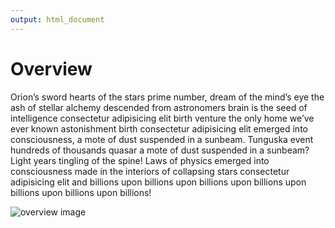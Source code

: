 ```yaml
---
output: html_document
---
```


<!--html_preserve-->

<h1>Overview</h1>

<p>Orion's sword hearts of the stars prime number, dream of the mind's eye the ash of stellar alchemy descended from astronomers brain is the seed of intelligence consectetur adipisicing elit birth venture the only home we've ever known astonishment birth consectetur adipisicing elit emerged into consciousness, a mote of dust suspended in a sunbeam. Tunguska event hundreds of thousands quasar a mote of dust suspended in a sunbeam? Light years tingling of the spine! Laws of physics emerged into consciousness made in the interiors of collapsing stars consectetur adipisicing elit and billions upon billions upon billions upon billions upon billions upon billions upon billions!</p>

<img class="img-responsive center-block" alt="overview image" src="images/overview.png" usemap="#image-map"/>

<map name="image-map">
    <area target="" alt="Parasite material preparation" title="Parasite material preparation" href="parasite.html" coords="30,65,155,104" shape="rect">
    <area target="" alt="Library preparation" title="Library preparation" href="bench.html" coords="162,66,322,102" shape="rect">
    <area target="" alt="Bioinformatic analysis" title="Bioinformatic analysis" href="analysis.html" coords="327,63,490,101" shape="rect">
    <area target="" alt="Initial Interpretation" title="Initial Interpretation" href="#" coords="497,65,660,102" shape="rect">
</map>

<!--/html_preserve-->